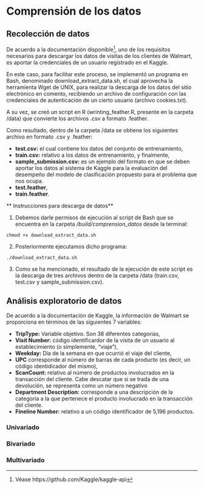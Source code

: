 # Comprensión de los datos 

## Recolección de datos

De acuerdo a la documentación disponible[^1], uno de los requisitos necesarios para descargar los datos de visitas de los clientes de Walmart, es aportar la credenciales de un usuario registrado en el Kaggle.

En este caso, para facilitar este proceso, se implementó un programa en Bash, denominado download_extract_data.sh, el cual aprovecha la herramienta Wget de UNIX, para realizar la descarga de los datos del sitio electrónico en comento, recibiendo un archivo de configuración con las credenciales de autenticación de un cierto usuario (archivo cookies.txt).

A su vez, se creó un script en R (wrinting_feather.R, presente en la carpeta /data) que convierte los archivos .csv a formato .feather.

Como resultado, dentro de la carpeta /data se obtiene los siguientes archivo en formato .csv y .feather:

* **test.csv:** el cual contiene los datos del conjunto de entrenamiento,
* **train.csv:** relativo a los datos de entrenamiento, y finalmente,
* **sample_submission.csv:** es un ejemplo del formato en que se deben aportar los datos al sistema de Kaggle para la evaluación del desempeño del modelo de clasificación propuesto para el problema que nos ocupa.
* **test.feather**,
* **train.feather**.

[^1]: Véase https://github.com/Kaggle/kaggle-api

** Instrucciones para descarga de datos**

1. Debemos darle permisos de ejecución al script de Bash que se encuentra en la carpeta */build/comprension_datos* desde la terminal:

```
chmod +x download_extract_data.sh
```
2. Posteriormente ejecutamos dicho programa:

```
./download_extract_data.sh
```

3. Como se ha mencionado, el resultado de la ejecución de este script es la descarga de tres archivos dentro de la carpeta /data (train.csv, test.csv y sample_submission.csv).

## Análisis exploratorio de datos

De acuerdo a la documentación de Kaggle, la información de Walmart se proporciona en términos de las siguientes 7 variables:
  
* **TripType:** Variable objetivo. Son 38 diferentes categorias,
* **Visit Number:**  código identificardor de la visita de un usuario al establecimiento (o simplemente, "viaje"),
* **Weekday:** Día de la semana en que ocurrió el viaje del cliente,
* **UPC** corresponde al número de barras  de cada producto (es decir, un código identidicador del mismo),
* **ScanCount:** relativo al número de productos involucrados en la transacción del cliente. Cabe descatar que si se trada de una devolución, se representa como un número negativo
* **Department Description:** corresponde a una descripción de la categoria a la que pertenece el producto involucrado en la transacción del cliente.
* **Fineline Number:** relativo a un código identificador de 5,196 productos.


### Univariado

### Bivariado

### Multivariado
